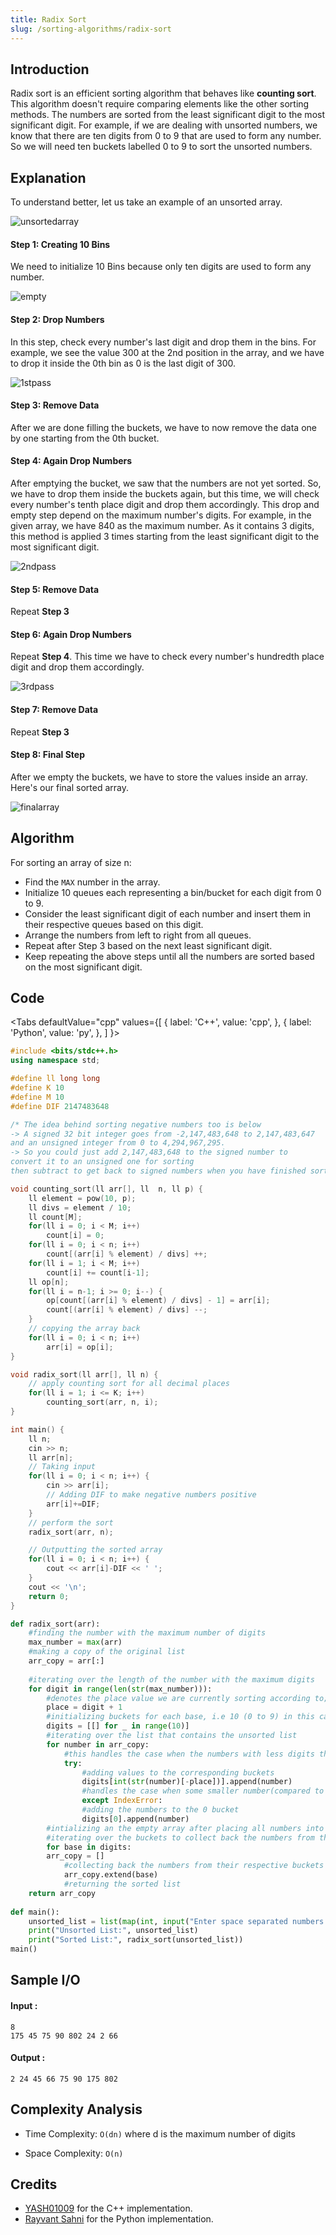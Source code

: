 ```yaml
---
title: Radix Sort
slug: /sorting-algorithms/radix-sort
---
```


## Introduction

Radix sort is an efficient sorting algorithm that behaves like **counting sort**. This algorithm doesn't require comparing elements like the other sorting methods. The numbers are sorted from the least significant digit to the most significant digit.
For example, if we are dealing with unsorted numbers, we know that there are ten digits from 0 to 9 that are used to form any number. So we will need ten buckets labelled 0 to 9 to sort the unsorted numbers.

## Explanation

To understand better, let us take an example of an unsorted array.

![unsortedarray](https://user-images.githubusercontent.com/61618767/115116244-424ae180-9fb6-11eb-96dc-cdbb00e2b918.png)

#### Step 1: Creating 10 Bins

We need to initialize 10 Bins because only ten digits are used to form any number.

![empty](https://user-images.githubusercontent.com/61618767/115120236-0c175d00-9fca-11eb-9901-2fed191f8144.png)
  
#### Step 2: Drop Numbers  

In this step, check every number's last digit and drop them in the bins. For example, we see the value 300 at the 2nd position in the array, and we have to drop it inside the 0th bin as 0 is the last digit of 300.

![1stpass](https://user-images.githubusercontent.com/61618767/115121105-8e098500-9fce-11eb-86fa-7d36ce4c7b0f.png)

#### Step 3: Remove Data

After we are done filling the buckets, we have to now remove the data one by one starting from the 0th bucket.

#### Step 4: Again Drop Numbers

After emptying the bucket, we saw that the numbers are not yet sorted. So, we have to drop them inside the buckets again, but this time, we will check every number's tenth place digit and drop them accordingly. This drop and empty step depend on the maximum number's digits. For example, in the given array, we have 840 as the maximum number. As it contains 3 digits, this method is applied 3 times starting from the least significant digit to the most significant digit.

![2ndpass](https://user-images.githubusercontent.com/61618767/115121386-19374a80-9fd0-11eb-97ad-25c910225189.png)

#### Step 5: Remove Data

Repeat **Step 3**

#### Step 6: Again Drop Numbers

Repeat **Step 4**. This time we have to check every number's hundredth place digit and drop them accordingly.

![3rdpass](https://user-images.githubusercontent.com/61618767/115121440-6b786b80-9fd0-11eb-9b08-fee7c7717983.png)

#### Step 7: Remove Data

Repeat **Step 3**

#### Step 8: Final Step

After we empty the buckets, we have to store the values inside an array. Here's our final sorted array.

![finalarray](https://user-images.githubusercontent.com/61618767/115121660-8ac3c880-9fd1-11eb-9c8f-0dea8ad10ace.png)

## Algorithm

For sorting an array of size n:
    
* Find the `MAX` number in the array.
* Initialize 10 queues each representing a bin/bucket for each digit from 0 to 9.
* Consider the least significant digit of each number and insert them in their respective queues based on this digit.
* Arrange the numbers from left to right from all queues.
* Repeat after Step 3 based on the next least significant digit.
* Keep repeating the above steps until all the numbers are sorted based on the most significant digit.

## Code


<Tabs
  defaultValue="cpp"
  values={[
    { label: 'C++', value: 'cpp', },
    { label: 'Python', value: 'py', },
  ]
}>
<TabItem value="cpp">

```cpp
#include <bits/stdc++.h>
using namespace std;

#define ll long long
#define K 10
#define M 10
#define DIF 2147483648

/* The idea behind sorting negative numbers too is below
-> A signed 32 bit integer goes from -2,147,483,648 to 2,147,483,647
and an unsigned integer from 0 to 4,294,967,295.
-> So you could just add 2,147,483,648 to the signed number to 
convert it to an unsigned one for sorting
then subtract to get back to signed numbers when you have finished sorting*/

void counting_sort(ll arr[], ll  n, ll p) {
    ll element = pow(10, p);
    ll divs = element / 10;
    ll count[M];
    for(ll i = 0; i < M; i++)
        count[i] = 0;
    for(ll i = 0; i < n; i++)
        count[(arr[i] % element) / divs] ++;
    for(ll i = 1; i < M; i++)
        count[i] += count[i-1];
    ll op[n];
    for(ll i = n-1; i >= 0; i--) {
        op[count[(arr[i] % element) / divs] - 1] = arr[i];
        count[(arr[i] % element) / divs] --;
    }
    // copying the array back
    for(ll i = 0; i < n; i++)
        arr[i] = op[i];
}

void radix_sort(ll arr[], ll n) {
    // apply counting sort for all decimal places
    for(ll i = 1; i <= K; i++)
        counting_sort(arr, n, i);
}

int main() {    
    ll n;
    cin >> n;
    ll arr[n];
    // Taking input
    for(ll i = 0; i < n; i++) {
        cin >> arr[i];
        // Adding DIF to make negative numbers positive
        arr[i]+=DIF;
    }
    // perform the sort
    radix_sort(arr, n);

    // Outputting the sorted array
    for(ll i = 0; i < n; i++) {
        cout << arr[i]-DIF << ' ';
    }
    cout << '\n';
    return 0;
}
```
</TabItem>

<TabItem value="py">

```python   
def radix_sort(arr):
    #finding the number with the maximum number of digits
    max_number = max(arr)
    #making a copy of the original list
    arr_copy = arr[:] 
    
    #iterating over the length of the number with the maximum digits
    for digit in range(len(str(max_number))): 
        #denotes the place value we are currently sorting according to; we do a +1 because the indices start from 0 but the place values start from 1
        place = digit + 1
        #initializing buckets for each base, i.e 10 (0 to 9) in this case 
        digits = [[] for _ in range(10)] 
        #iterating over the list that contains the unsorted list
        for number in arr_copy: 
            #this handles the case when the numbers with less digits than the maximum one is out of digits to be placed in a corresponding bucket
            try: 
                #adding values to the corresponding buckets
                digits[int(str(number)[-place])].append(number)
                #handles the case when some smaller number(compared to the one with the maximum digits) is out of digits and places in it the 0 bucket 
                except IndexError:
                #adding the numbers to the 0 bucket 
                digits[0].append(number) 
        #intializing an the empty array after placing all numbers into respective buckets for a single digit(LSD to MSD)
        #iterating over the buckets to collect back the numbers from the buckets 
        for base in digits:        
        arr_copy = []
            #collecting back the numbers from their respective buckets in a sorted manner as per a particular digit 
            arr_copy.extend(base)
            #returning the sorted list      
    return arr_copy 
 
def main():
    unsorted_list = list(map(int, input("Enter space separated numbers for the list\n").split()))
    print("Unsorted List:", unsorted_list)
    print("Sorted List:", radix_sort(unsorted_list))
main() 
```
</TabItem>
</Tabs>

## Sample I/O

#### Input :

```
8
175 45 75 90 802 24 2 66
```

#### Output :

```
2 24 45 66 75 90 175 802
```

## Complexity Analysis

- Time Complexity: `O(dn)` where d is the maximum number of digits

- Space Complexity: `O(n)`

## Credits

- [YASH01009](https://github.com/YASH01009) for the C++ implementation.
- [Rayvant Sahni](https://github.com/rayvantsahni) for the Python implementation.